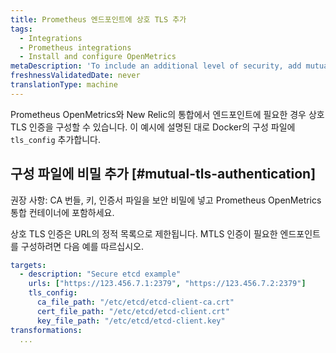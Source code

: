 ```yaml
---
title: Prometheus 엔드포인트에 상호 TLS 추가
tags:
  - Integrations
  - Prometheus integrations
  - Install and configure OpenMetrics
metaDescription: 'To include an additional level of security, add mutual TLS to your Docker or Kubernetes config file for the Prometheus OpenMetrics integration with New Relic.'
freshnessValidatedDate: never
translationType: machine
---
```


Prometheus OpenMetrics와 New Relic의 통합에서 엔드포인트에 필요한 경우 상호 TLS 인증을 구성할 수 있습니다. 이 예시에 설명된 대로 Docker의 구성 파일에 `tls_config` 추가합니다.

## 구성 파일에 비밀 추가 [#mutual-tls-authentication]

권장 사항: CA 번들, 키, 인증서 파일을 보안 비밀에 넣고 Prometheus OpenMetrics 통합 컨테이너에 포함하세요.

상호 TLS 인증은 URL의 정적 목록으로 제한됩니다. MTLS 인증이 필요한 엔드포인트를 구성하려면 다음 예를 따르십시오.

```yml
targets:
  - description: "Secure etcd example"
    urls: ["https://123.456.7.1:2379", "https://123.456.7.2:2379"]
    tls_config:
      ca_file_path: "/etc/etcd/etcd-client-ca.crt"
      cert_file_path: "/etc/etcd/etcd-client.crt"
      key_file_path: "/etc/etcd/etcd-client.key"
transformations: 
  ...
```